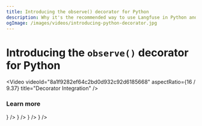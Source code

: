 ```yaml
---
title: Introducing the observe() decorator for Python
description: Why it's the recommended way to use Langfuse in Python and how to use it with other integrations
ogImage: /images/videos/introducing-python-decorator.jpg
---
```


# Introducing the `observe()` decorator for Python

<Video
  videoId="8a1f9282ef64c2bd0d932c92d6185668"
  aspectRatio={16 / 9.37}
  title="Decorator Integration"
/>

### Learn more


<Cards num={2}>
  <Card
    title="Decorator docs"
    href="/docs/sdk/python/decorators"
    icon={<Book />}
  />
  <Card title="Blog post" href="/docs/sdk/python/decorators" icon={<Book />} />
  <Card
    title="Notebook demonstrating all features"
    href="/docs/sdk/python/example"
    icon={<FileCode />}
  />
  <Card
    title="Rap battle example notebook (video)"
    href="/guides/cookbook/example_decorator_openai_langchain"
    icon={<FileCode />}
  />
</Cards>
